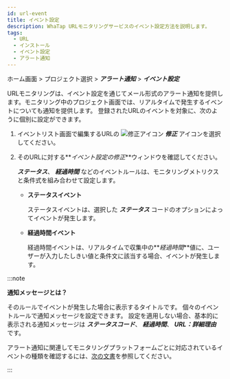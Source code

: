 ```yaml
---
id: url-event
title: イベント設定
description: WhaTap URLモニタリングサービスのイベント設定方法を説明します。
tags:
  - URL
  - インストール
  - イベント設定
  - アラート通知
---
```


ホーム画面 > プロジェクト選択 > **_アラート通知_** > **_イベント設定_**

URLモニタリングは、イベント設定を通じてメール形式のアラート通知を提供します。モニタリング中のプロジェクト画面では、リアルタイムで発生するイベントについても通知を提供します。 登録されたURLのイベントを対象に、次のように個別に設定ができます。 

1.  イベントリスト画面で編集するURLの ![修正アイコン](/img/ico-edit.svg) **_修正_** アイコンを選択してください。

    <ImgLang img='url-event.png' desc='イベントリスト' />

2.  そのURLに対する**_イベント設定の修正_**ウィンドウを確認してください。 

    <ImgLang img='url-event-mod.png' desc='URLイベント設定' />

    **_ステータス_**、 **_経過時間_** などのイベントルールは、モニタリングメトリクスと条件式を組み合わせて設定します。 

    -   **ステータスイベント**

        ステータスイベントは、選択した **_ステータス_** コードのオプションによってイベントが発生します。

        <ImgLang img='alert_status.png' desc='ステータスイベント' />

    -   **経過時間イベント**

        経過時間イベントは、リアルタイムで収集中の**_経過時間_**値に、ユーザーが入力したしきい値と条件文に該当する場合、イベントが発生します。

        <ImgLang img='alert_elapsed.png' desc='経過時間イベント' />

:::note 

**通知メッセージとは？**

そのルールでイベントが発生した場合に表示するタイトルです。 個々のイベントルールで通知メッセージを設定できます。 設定を適用しない場合、基本的に表示される通知メッセージは **_ステータスコード_**、 **_経過時間_**、 **_URL：詳細理由_** です。

アラート通知に関連してモニタリングプラットフォームごとに対応されているイベントの種類を確認するには、[次の文書](../support-env#support-notice)を参照してください。

:::
